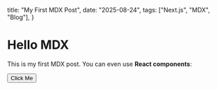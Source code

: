   title: "My First MDX Post",
  date: "2025-08-24",
  tags: ["Next.js", "MDX", "Blog"],
}


# Hello MDX

This is my first MDX post. You can even use **React components**:

<Button className="mt-4">Click Me</Button>
